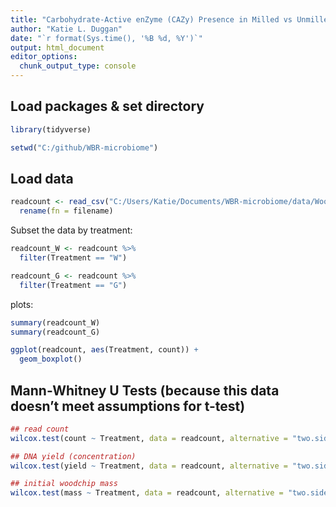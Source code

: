 ```yaml
---
title: "Carbohydrate-Active enZyme (CAZy) Presence in Milled vs Unmilled Woodchips"
author: "Katie L. Duggan"
date: "`r format(Sys.time(), '%B %d, %Y')`"
output: html_document
editor_options: 
  chunk_output_type: console
---
```


## Load packages & set directory
```r
library(tidyverse)

setwd("C:/github/WBR-microbiome")
```

## Load data
```r
readcount <- read_csv("C:/Users/Katie/Documents/WBR-microbiome/data/Woodchip_DNAquality.csv") %>%
  rename(fn = filename)
```

Subset the data by treatment:
```r
readcount_W <- readcount %>% 
  filter(Treatment == "W")

readcount_G <- readcount %>% 
  filter(Treatment == "G")
```

plots: 
```r
summary(readcount_W)
summary(readcount_G)

ggplot(readcount, aes(Treatment, count)) +
  geom_boxplot()
```

## Mann-Whitney U Tests (because this data doesn't meet assumptions for t-test)
```r
## read count
wilcox.test(count ~ Treatment, data = readcount, alternative = "two.sided", paired = FALSE, conf.level = 0.95, exact = FALSE)

## DNA yield (concentration)
wilcox.test(yield ~ Treatment, data = readcount, alternative = "two.sided", paired = FALSE, conf.level = 0.95, exact = FALSE)

## initial woodchip mass
wilcox.test(mass ~ Treatment, data = readcount, alternative = "two.sided", paired = FALSE, conf.level = 0.95, exact = FALSE)
```
